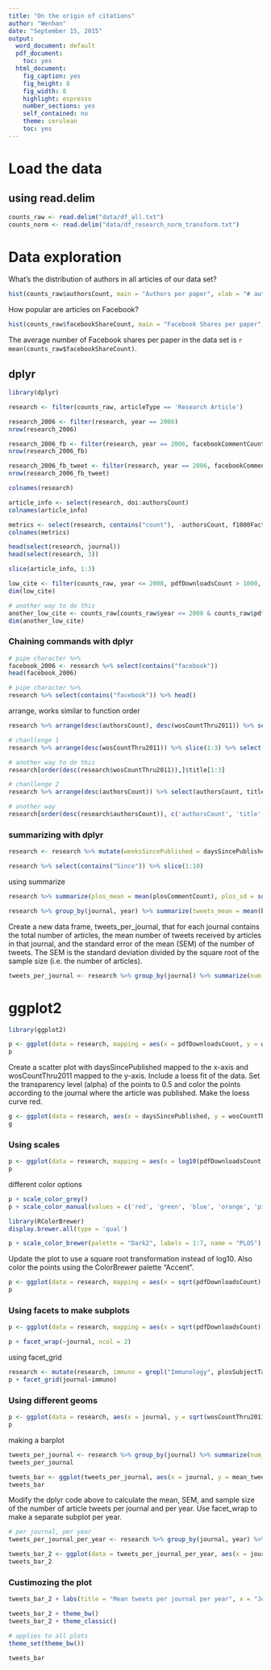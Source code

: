 ```yaml
---
title: "On the origin of citations"
author: "Wenhan"
date: "September 15, 2015"
output:
  word_document: default
  pdf_document:
    toc: yes
  html_document:
    fig_caption: yes
    fig_height: 8
    fig_width: 8
    highlight: espresso
    number_sections: yes
    self_contained: no
    theme: cerulean
    toc: yes
---
```


# Load the data

## using read.delim

```r
counts_raw <- read.delim("data/df_all.txt")
counts_norm <- read.delim("data/df_research_norm_transform.txt")
```

# Data exploration

What's the distribution of authors in all articles of our data set?

```r
hist(counts_raw$authorsCount, main = "Authors per paper", xlab = "# authors")
```


How popular are articles on Facebook?

```r
hist(counts_raw$facebookShareCount, main = "Facebook Shares per paper", xlab = "# Shares")
```


The average number of Facebook shares per paper in the data set is `r mean(counts_raw$facebookShareCount)`.

## dplyr

```r
library(dplyr)
```

```r
research <- filter(counts_raw, articleType == 'Research Article')
```

```r
research_2006 <- filter(research, year == 2006)
nrow(research_2006)
```

```r
research_2006_fb <- filter(research, year == 2006, facebookCommentCount > 0)
nrow(research_2006_fb)
```

```r
research_2006_fb_tweet <- filter(research, year == 2006, facebookCommentCount > 0 | backtweetsCount > 0, grepl('Infectious Diseases', plosSubjectTags))
nrow(research_2006_fb_tweet)
```

```r
colnames(research)
```

```r
article_info <- select(research, doi:authorsCount)
colnames(article_info)
```

```r
metrics <- select(research, contains("count"), -authorsCount, f1000Factor, wikipediaCites)
colnames(metrics)
```

```r
head(select(research, journal))
head(select(research, 3))
```

```r
slice(article_info, 1:3)
```

```r
low_cite <- filter(counts_raw, year <= 2008, pdfDownloadsCount > 1000, mendeleyReadersCount > 15, wosCountThru2011 < 10)
dim(low_cite)
```

```r
# another way to do this
another_low_cite <- counts_raw[counts_raw$year <= 2008 & counts_raw$pdfDownloadsCount > 1000 & counts_raw$mendeleyReadersCount > 15 & counts_raw$wosCountThru2011 < 10, ]
dim(another_low_cite)
```

### Chaining commands with dplyr
```r
# pipe character %>%
facebook_2006 <- research %>% select(contains("facebook"))
head(facebook_2006)

```

```r
# pipe character %>%
research %>% select(contains("facebook")) %>% head()
```

arrange, works similar to function order

```r
research %>% arrange(desc(authorsCount), desc(wosCountThru2011)) %>% select(authorsCount, wosCountThru2011) %>% slice(1:10)
```

```r
# chanllenge 1
research %>% arrange(desc(wosCountThru2011)) %>% slice(1:3) %>% select(title, wosCountThru2011)
```

```r
# another way to do this
research[order(desc(research$wosCountThru2011)),]$title[1:3]
```


```r
# chanllenge 2
research %>% arrange(desc(authorsCount)) %>% select(authorsCount, title, journal, plosSubjectTags) %>% slice(1:3)
```

```r
# another way
research[order(desc(research$authorsCount)), c('authorsCount', 'title', 'journal', 'plosSubjectTags')][1:3,]

```

### summarizing with dplyr

```r
research <- research %>% mutate(weeksSincePublished = daysSincePublished / 7, yearsSincePublished = weeksSincePublished / 52)

research %>% select(contains("Since")) %>% slice(1:10)
```

using summarize

```r
research %>% summarize(plos_mean = mean(plosCommentCount), plos_sd = sd(plosCommentCount), num = n())
```

```r
research %>% group_by(journal, year) %>% summarize(tweets_mean = mean(backtweetsCount))
```

Create a new data frame, tweets_per_journal, that for each journal contains the total number of articles, the mean number of tweets received by articles in that journal, and the standard error of the mean (SEM) of the number of tweets. The SEM is the standard deviation divided by the square root of the sample size (i.e. the number of articles).

```r
tweets_per_journal <- research %>% group_by(journal) %>% summarize(num_articles = n(), mean_tweets = mean(backtweetsCount), SEM_tweets = sd(backtweetsCount) / sqrt(num_articles))
```

# ggplot2

```r
library(ggplot2)
```

```r
p <- ggplot(data = research, mapping = aes(x = pdfDownloadsCount, y = wosCountThru2011, color = journal)) + geom_point() + geom_smooth()
p
```

Create a scatter plot with daysSincePublished mapped to the x-axis and wosCountThru2011 mapped to the y-axis. Include a loess fit of the data. Set the transparency level (alpha) of the points to 0.5 and color the points according to the journal where the article was published. Make the loess curve red.

```r
g <- ggplot(data = research, aes(x = daysSincePublished, y = wosCountThru2011)) + geom_point(aes(color = journal), alpha = 0.5) + geom_smooth(color = 'red')
g
```

### Using scales

```r
p <- ggplot(data = research, mapping = aes(x = log10(pdfDownloadsCount + 1), y = log10(wosCountThru2011 + 10))) + geom_point(aes(color = journal)) + geom_smooth() + scale_x_continuous(breaks = c(1, 3), labels = c(10, 1000)) + scale_y_continuous(breaks = c(1, 3), labels = c(10, 1000), limits = c(1, 3))
p
```

different color options

```r
p + scale_color_grey()
p + scale_color_manual(values = c('red', 'green', 'blue', 'orange', 'pink', 'yellow', 'purple'))
```

```r
library(RColorBrewer)
display.brewer.all(type = 'qual')
```

```r
p + scale_color_brewer(palette = "Dark2", labels = 1:7, name = "PLOS") 

```

Update the plot to use a square root transformation instead of log10. Also color the points using the ColorBrewer palette “Accent”.

```r
p <- ggplot(data = research, mapping = aes(x = sqrt(pdfDownloadsCount), y = sqrt(wosCountThru2011))) + geom_point(aes(color = journal)) + geom_smooth() + scale_x_continuous(breaks = c(50, 100), labels = c(2500, 10000)) + scale_y_continuous(breaks = c(10, 20), labels = c(100, 400)) + scale_color_brewer(palette = "Accent", labels = 1:7, name = "PLOS")
p
```

### Using facets to make subplots

```r
p <- ggplot(data = research, mapping = aes(x = sqrt(pdfDownloadsCount), y = sqrt(wosCountThru2011))) + geom_point(aes(color = journal)) + geom_smooth() + scale_x_continuous(breaks = c(50, 100), labels = c(2500, 10000)) + scale_y_continuous(breaks = c(10, 20), labels = c(100, 400)) + scale_color_brewer(palette = "Accent")

p + facet_wrap(~journal, ncol = 2)
```

using facet_grid

```r
research <- mutate(research, immuno = grepl("Immunology", plosSubjectTags))
p + facet_grid(journal~immuno)
```

### Using different geoms

```r
p <- ggplot(data = research, aes(x = journal, y = sqrt(wosCountThru2011))) + geom_boxplot()
p
```

making a barplot

```r
tweets_per_journal <- research %>% group_by(journal) %>% summarize(num_articles = n(), mean_tweets = mean(backtweetsCount), SEM_tweets = sd(backtweetsCount) / sqrt(num_articles))
tweets_per_journal
```

```r
tweets_bar <- ggplot(tweets_per_journal, aes(x = journal, y = mean_tweets)) + geom_bar(stat = 'identity') + geom_errorbar(aes(ymin = mean_tweets - SEM_tweets, ymax = mean_tweets + SEM_tweets), width = 0.1) + geom_text(aes(label = num_articles), hjust = 0, vjust = 0)
tweets_bar
```

Modify the dplyr code above to calculate the mean, SEM, and sample size of the number of article tweets per journal and per year. Use facet_wrap to make a separate subplot per year.

```r
# per journal, per year
tweets_per_journal_per_year <- research %>% group_by(journal, year) %>% summarize(num = n(), mean = mean(backtweetsCount), sd(backtweetsCount) / sqrt(num))

tweets_bar_2 <- ggplot(data = tweets_per_journal_per_year, aes(x = journal, y = mean)) + geom_bar(stat = "identity") + facet_wrap(~year, ncol = 2)
tweets_bar_2
```

### Custimozing the plot

```r
tweets_bar_2 + labs(title = "Mean tweets per journal per year", x = "Journal", y = "Mean number of tweets") + theme_minimal()
```

```r
tweets_bar_2 + theme_bw()
tweets_bar_2 + theme_classic()
```

```r
# applies to all plots
theme_set(theme_bw())
```

```r
tweets_bar
```

